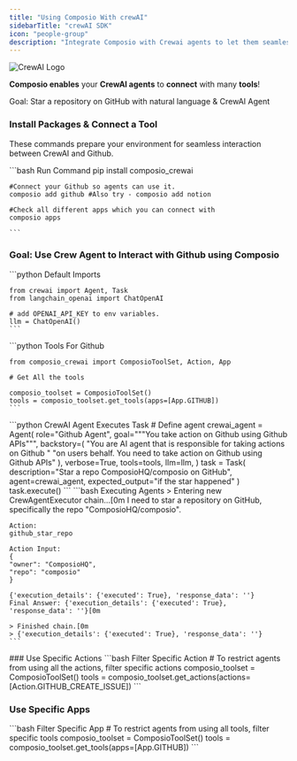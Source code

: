 ```yaml
---
title: "Using Composio With crewAI"
sidebarTitle: "crewAI SDK"
icon: "people-group"
description: "Integrate Composio with Crewai agents to let them seamlessly interact with external apps"
---
```


<img src="https://i.imgur.com/jXeNUda.png" alt="CrewAI Logo" />

**Composio enables** your **CrewAI agents** to **connect** with many **tools**!

<Tip>
  Goal: Star a repository on GitHub with natural language & CrewAI Agent
</Tip>

### Install Packages & Connect a Tool

These commands prepare your environment for seamless interaction between CrewAI and Github.

<CodeGroup>
    ```bash Run Command
    pip install composio_crewai

    #Connect your Github so agents can use it.
    composio add github #Also try - composio add notion

    #Check all different apps which you can connect with
    composio apps

    ```

</CodeGroup>

### Goal: Use Crew Agent to Interact with Github using Composio

<Steps>
<Step title="Import Base Packages">

<CodeGroup>
    ```python Default Imports

    from crewai import Agent, Task
    from langchain_openai import ChatOpenAI

    # add OPENAI_API_KEY to env variables.
    llm = ChatOpenAI()
    ```

</CodeGroup>

</Step>

<Step title="Fetch all Tools via Composio">

<CodeGroup>
    ```python Tools For Github

    from composio_crewai import ComposioToolSet, Action, App

    # Get All the tools

    composio_toolset = ComposioToolSet()
    tools = composio_toolset.get_tools(apps=[App.GITHUB])
    ```

</CodeGroup>

</Step>

<Step title="Execute the Agent">

<CodeGroup>
    ```python CrewAI Agent Executes Task
    # Define agent
    crewai_agent = Agent(
        role="Github Agent",
        goal="""You take action on Github using Github APIs""",
        backstory=(
            "You are AI agent that is responsible for taking actions on Github "
            "on users behalf. You need to take action on Github using Github APIs"
        ),
        verbose=True,
        tools=tools,
        llm=llm,
    )
    task = Task(
        description="Star a repo ComposioHQ/composio on GitHub",
        agent=crewai_agent,
        expected_output="if the star happened"
    )
    task.execute()
    ```

</CodeGroup>

</Step>

<Step title="Check Response">

<CodeGroup>
    ```bash Executing Agents
    > Entering new CrewAgentExecutor chain...[0m
    I need to star a repository on GitHub, specifically the repo "ComposioHQ/composio".

    Action:
    github_star_repo

    Action Input:
    {
    "owner": "ComposioHQ",
    "repo": "composio"
    }

    {'execution_details': {'executed': True}, 'response_data': ''}
    Final Answer: {'execution_details': {'executed': True}, 'response_data': ''}[0m

    > Finished chain.[0m
    > {'execution_details': {'executed': True}, 'response_data': ''}
    ```

</CodeGroup>

</Step>
</Steps>
### Use Specific Actions
<CodeGroup>
    ```bash Filter Specific Action
    # To restrict agents from using all the actions, filter specific actions
    composio_toolset = ComposioToolSet()
    tools = composio_toolset.get_actions(actions=[Action.GITHUB_CREATE_ISSUE])
    ```
</CodeGroup>

### Use Specific Apps

<CodeGroup>
    ```bash Filter Specific App 
    # To restrict agents from using all tools, filter specific tools 
    composio_toolset = ComposioToolSet() 
    tools = composio_toolset.get_tools(apps=[App.GITHUB]) 
    ```
</CodeGroup>
